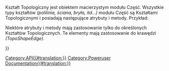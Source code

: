 <languages/>
{{VeryImportantMessage
|''(listopad 2018 r.)'' Informacje te mogą być niekompletne i nieaktualne. Najnowsze API - patrz [https://www.freecadweb.org/api dokumentacja API generowana automatycznie].}}

Kształt Topologiczny jest obiektem macierzystym modułu Część. Wszystkie typy kształtów ''(polilinia, ściana, bryła, itd...)'' modułu Część są Kształtami Topologicznymi i posiadają następujące atrybuty i metody. Przykład:
{{Code|code=
import Part
sh = Part.makeBox(10,10,10)
print sh.Faces
for f in sh.Faces:
   print f.Edges
}}

{{APIProperty|Area|Całkowite pole powierzchni ścian figury.}}
{{APIProperty|BoundBox|Ramka otaczająca obiekt}}
{{APIProperty|CenterOfMass|Środek masy aktualnego układu. Jeżeli pole grawitacyjne jest jednorodne, jest to środek ciężkości. Współrzędne zwracane dla środka masy są wyrażone w bezwzględnym kartezjańskim układzie współrzędnych.}}
{{APIProperty|CompSolids|Wylicza kolejne figury w tym kształcie.}}
{{APIProperty|Compounds|Wylicza kolejne złożenia w tym kształcie.}}
{{APIProperty|Edges|Wylicza kolejne krawędzie w tym kształcie.}}
{{APIProperty|Faces|Wylicza kolejne ściany w tym kształcie.}}
{{APIProperty|Length|Całkowita długość krawędzi kształtu.}}
{{APIProperty|Matrix|Bieżąca transformacja obiektu jako macierz}}
{{APIProperty|Orientation|orientacja kształtu.}}
{{APIProperty|Placement|Bieżąca transformacja obiektu jako umiejscowienie}}
{{APIProperty|ShapeType|Typ kształtu.}}
{{APIProperty|Shells|Wyświetla listę następnych kształtów w tym kształcie.}}
{{APIProperty|Solids|Lista następnych kształtów w tym kształcie.}}
{{APIProperty|Vertexes|Lista wierzchołków w tym kształcie.}}
{{APIProperty|Volume|Całkowita objętość brył tego kształtu.}}
{{APIProperty|Wires|Lista polilinii w tym kształcie.}}
{{APIFunction|approximate| |Dokonuje aproksymacji krzywej złożonej z tej polilinii|obiekt BSplineCurve}}
{{APIFunction|check| |Sprawdza kształt i zgłasza błędy w strukturze kształtu. Jest to bardziej szczegółowe sprawdzenie jak w isValid().| }}
{{APIFunction|common|TopoShape|Przecięcie tego i danego kształtu topologicznego.|kształt topologiczny}}
{{APIFunction|complement| |Oblicza dopełnienie orientacji tego kształtu, tzn. odwraca wewnętrzny/zewnętrzny status granic tego kształtu..|kształt topologiczny}}
{{APIFunction|copy| |Creates a copy of this shape|kształt topologiczny}}
{{APIFunction|cut|TopoShape|Różnica pomiędzy obecnym a danym kształtem topologicznym.|kształt topologiczny}}
{{APIFunction|distToShape| TopoShape |Oblicza minimalną odległość pomiędzy obecnym i podanym kształtem topologicznym..|float<minimalny dystans>,list<najbliższe punkty>,list<najbliższe kształty podrzędne i parametry> }}
{{APIFunction|exportBrep| string |Eksportuje zawartość obecnego kształtu do pliku BREP. BREP jest natywnym formatem CasCade.| }}
{{APIFunction|exportIges| string |Eksportuje zawartość kształtu do pliku w formacie IGES.| }}
{{APIFunction|exportStep| string |Eksportuje zawartość kształtu do pliku w formacie STEP.| }}
{{APIFunction|exportStl| string |Eksportuje zawartość kształtu do pliku w formacie STL siatka.| }}
{{APIFunction|extrude|Vector|Wyciąga kształt wzdłuż kierunku.|kształt topologiczny}}
{{APIFunction|fuse|TopoShape|Połączenie obecnego i danego kształtu topologicznego.|kształt topologiczny}}
{{APIFunction|getAllDerivedFrom| |Zwraca wszystkie pochodne tego typu obiektu|lista}}
{{APIFunction|hashCode| |Wartość ta jest obliczana na podstawie wartości bazowego odniesienia kształtu i lokalizacji. Orientacja nie jest brana pod uwagę..|string}}
{{APIFunction|isClosed| |Sprawdza czy kształt ma formę zamkniętą.|boolean}}
{{APIFunction|isDerivedFrom|string|Zwraca wartość {{true/pl}}, jeśli podany typ jest ojcem.|boolean}}
{{APIFunction|isEqual|TopoShape|Zwraca wartość {{true/pl}}, jeśli oba kształty korzystają z tego samego kształtu topologicznego, mają to samo położenie i mają tę samą orientację.|boolean}}
{{APIFunction|isInside|Vector,float,Boolean|Sprawdza, czy punkt znajduje się wewnątrz bryły o określonej tolerancji. Jeśli trzeci parametr jest {{true/pl}}, punkt na powierzchni jest uważany za wewnętrzny.|boolean}}
{{APIFunction|isNull| |Sprawdza, czy kształt jest istniejący.|boolean}}
{{APIFunction|isPartner|TopoShape|Zwraca wartość {{true/pl}}, jeśli oba kształty mają ten sam kształt topologiczny, ale mogą mieć inne położenie i orientację.|boolean}}
{{APIFunction|isSame|TopoShape|Sprawdza czy oba kształty mają tę samą geometrię, zwraca wartość true jeśli oba kształty mają ten sam kształt topologiczny, mają to samo położenie, ale mogą mieć różną orientację.|boolean}}
{{APIFunction|isValid| |Sprawdza, czy kształt jest poprawny, tzn. czy istnieje, czy nie jest pusty lub uszkodzony.|boolean}}
{{APIFunction|makeFillet|float,TopoShape|Zwraca nowy obiekt oparty na kształcie topologicznym, ale z zaokrągleniem o promieniu "float" zastosowanym do każdej krawędzi.|kształt topologiczny}}
{{APIFunction|makeHomogenousWires|wire|Sprawia, że obecna i dany polilinia są jednorodne i mają taką samą liczbę krawędzi|polilinia}}
{{APIFunction|makeOffset|float|Przesuwa kształt o zadaną wartość.|kształt topologiczny}}
{{APIFunction|makePipe|wire|Wykonuje rurę przez przeciąganie po polilinii.|kształt topologiczny}}
{{APIFunction|makePipeShell|wire|Tworzy przeciągnięcie zdefiniowane przez profile wzdłuż polilinii.|kształt topologiczny}}
{{APIFunction|makeShapeFromMesh|mesh|Tworzy kształt złożony z danych siatki. Uwaga: Powinno być używane tylko dla raczej małych oczek.|kształt topologiczny}}
{{APIFunction|makeThickness|list,float,float|Bryłę wydrążoną buduje się z bryły wejściowej i zbioru ścian tej bryły, które mają zostać usunięte. Pozostałe ściany bryły stają się ścianami wydrążonej bryły, a ich grubość jest określana w czasie konstrukcji. Przekazywane argumenty to lista ścian, które mają zostać pominięte, grubość ścian oraz wartość tolerancji.|kształt topologiczny}}
{{APIFunction|nullify| |Niszczy referencję do kształtu przechowywaną w tym kształcie. W wyniku tego kształt ten staje się pusty.|}}
{{APIFunction|project|TopoShape|Rzutuj kształt na ten kształt.|kształt topologiczny}}
{{APIFunction|read|string|Wczytuje plik typu IGES, STEP lub BREP.|kształt topologiczny}}
{{APIFunction|reverse| |Odwraca orientację tego kształtu.| }}
{{APIFunction|revolve|Vector, Vector, float|Obraca kształt wokół osi o zadany stopień. ex: Part.revolve(Vector(0,0,0),Vector(0,0,1),360) obraca kształt wokół osi Z o 360 stopni.|kształt topologiczny}}
{{APIFunction|rotate|Vector<position>, Vector<direction>, float<angle>|Obraca ten kształt o wartość kąta w stopniach wokół osi określonej przez położenie i kierunek. np: Shp.rotate(Vector(0,0,0),Vector(0,0,1),180) obróć kształt wokół osi Z o 180 stopni.| }}
{{APIFunction|scale|float<factor>, [Vector<centre>]|Równomiernie skaluje ten kształt o współczynnik. Opcjonalnie określ środek transformacji skalującej.| }}
{{APIFunction|section|TopoShape|Przekrój tego z danym kształtem topologicznym.|kształt topologiczny}}
{{APIFunction|sewShape| |Zszywa kształt, jeśli występuje szczelina.| }}
{{APIFunction|tessellate|float|Tesseluje kształt i zwraca listę wierzchołków i indeksów ścian. Podana wartość "float" jest tolerancją.|lista}}
{{APIFunction|toNurbs| |Konwersja kompletnej geometrii kształtu na geometrię NURBS. Na przykład, wszystkie krzywe podpierające krawędzie kształtu bazowego są konwertowane na krzywe złożone, a wszystkie powierzchnie podpierające jego ściany są konwertowane na powierzchnie krzywych złożonych.|krzywa NURBS}}
{{APIFunction|transformGeometry|matrix|Stosuje transformację geometryczną na kopii kształtu. Zastosowana transformacja jest zdefiniowana jako macierz 4x4. Podstawowa geometria poniższych kształtów może zmienić się w krzywą, która obsługuje krawędź kształtu, lub powierzchnię, która obsługuje powierzchnię kształtu. Na przykład, okrąg może zostać przekształcony w elipsę podczas stosowania transformacji powinowactwa. Może się również zdarzyć, że okrąg zostanie wtedy przedstawiony jako krzywa złożona. Przekształcenie jest stosowane do wszystkich krzywych, które obsługują krawędzie kształtu oraz do wszystkich powierzchni, które obsługują ściany kształtu. Uwaga: Jeżeli chcesz przekształcić kształt bez zmiany jego geometrii, użyj metod translate lub rotate.|kształt topologiczny}}
{{APIFunction|transformShape|matrix|Stosuje transformację na kształcie bez zmiany geometrii bazowej.| }}
{{APIFunction|translate|Vector|Stosuje przesunięcie do aktualnego położenia tego kształtu.| }}
{{APIFunction|writeInventor| |Zapisuje siatkę w formacie OpenInventor do łańcucha znaków.|string}}

Niektóre atrybuty i metody mają zastosowanie tylko do określonych Kształtów Topologicznych. Te elementy mają zastosowanie do krawędzi ''(TopoShapeEdge)''.  


{{APIProperty|FirstParameter|Wartość parametru na jednym końcu Krawędzi. Niekoniecznie na Vertex[0]. [http://en.wikipedia.org/wiki/Parametric_equations Patrz równania parametryczne]}}
{{APIProperty|LastParameter|Wartość parametru na drugin końcu Krawędzi. Niekoniecznie na  Vertex[1].}}
{{APIFunction|getParameterByLength|Float|Mapuje przedział [0,Długość] na przedział [FirstParameter,LastParameter]|Float }}
{{APIFunction|valueAt|Float|Zwraca wektor 3D odpowiadający parametrowi value.|Vector}}
{{APIFunction|parameterAt|Vertex,[Face]|Zwraca wartość parametru odpowiadającą wierzchołkowi ''(3D point)''.|Float}}
{{APIFunction|tangentAt|Float|Zwraca wektor kierunku stycznej do krawędzi przy wartości parametru ''(jeśli istnieje)''.|Vector}}
{{APIFunction|normalAt|Float|Zwraca wektor kierunku normalnej do krawędzi na wartość parametru ''(jeśli istnieje jednoznacznie)''.|Vector}}
{{APIFunction|curvatureAt|Float|Zwraca krzywiznę krawędzi przy parametrze value.|Float}}
{{APIFunction|centerOfCurvatureAt|Float|Zwraca środek (punkt 3D) okręgu oscylującego przy parametrze value.|Vector}}


{{Userdocnavi{{#translation:}}}}
[[Category:API{{#translation:}}]]
[[Category:Poweruser Documentation{{#translation:}}]]
{{clear}}